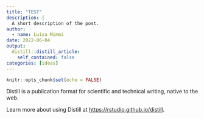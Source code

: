 ```yaml
---
title: "TEST"
description: |
  A short description of the post.
author:
  - name: Luisa Mimmi
date: 2022-06-04
output:
  distill::distill_article:
    self_contained: false
categories: [ideas]
---
```



```r
knitr::opts_chunk$set(echo = FALSE)
```

Distill is a publication format for scientific and technical writing, native to the web.

Learn more about using Distill at <https://rstudio.github.io/distill>.


